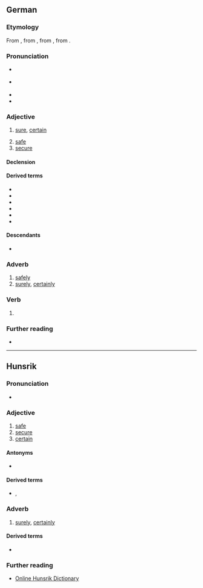==German==

===Etymology===
From {{inh|de|gmh|siher}}, from {{inh|de|goh|sihur}}, from {{inh|de|gmw-pro|*sikur}}, from {{der|de|la|sēcūrus||without care, secure}}.

===Pronunciation===
* {{IPA|de|/ˈsɪçɐ/|/ˈzɪçɐ/}} {{a|Germany, Austria}}
* {{IPA|de|/ˈsɪçər/|/ˈsixər/}} {{a|Austro-Bavarian and Swiss}}
* {{audio|de|De-sicher.ogg|audio (Germany)}}
* {{audio|de|De-at-sicher.ogg|audio (Austria)}}

===Adjective===
{{de-adj|er|sichersten}}
# [[sure]], [[certain]]
#: {{ux|de|Ich bin '''sicher''', dass es heute regnen wird.|I am '''sure''' that it will rain today.}}
# [[safe]]
# [[secure]]

====Declension====
{{de-decl-adj|sicher|sicherer|sicherst}}

====Derived terms====
* {{l|de|auf Nummer sicher gehen}}
* {{l|de|selbstsicher}}
* {{l|de|sichergehen}}
* {{l|de|Sicherheit}}
* {{l|de|sicherstellen}}
* {{l|de|siegessicher}}

====Descendants====
* {{desc|stq|sicher|bor=1}}

===Adverb===
{{head|de|adverb}}

# [[safely]]
# [[surely]], [[certainly]]

===Verb===
{{head|de|verb form}}

# {{verb form of|de|sichern||1|s|pres|;|s|imp}}

===Further reading===
* {{R:DWDS}}

----

==Hunsrik==

===Pronunciation===
* {{IPA|hrx|/ˈsiçɐ/}}

===Adjective===
{{head|hrx|adjective}}

# [[safe]]
# [[secure]]
# [[certain]]

====Antonyms====
* {{l|hrx|unsicher}}

====Derived terms====
* {{l|hrx|Sicherheet}}, {{l|hrx|Sicherheit}}

===Adverb===
{{head|hrx|adverb}}

# [[surely]], [[certainly]]

====Derived terms====
* {{l|hrx|sicherlich}}

===Further reading===
* [https://hunsriqueanoriograndense.wordpress.com/dicionario-werterbuch/ Online Hunsrik Dictionary]